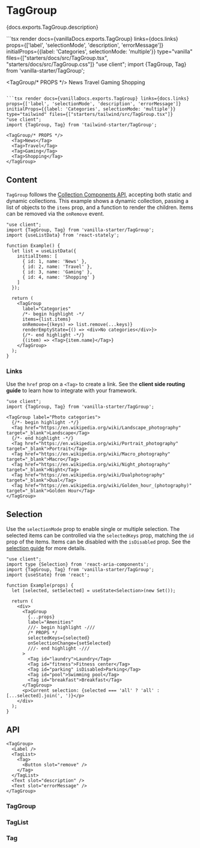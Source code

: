 

# TagGroup

<PageDescription>{docs.exports.TagGroup.description}</PageDescription>

<ExampleSwitcher>
  ```tsx render docs={vanillaDocs.exports.TagGroup} links={docs.links} props={['label', 'selectionMode', 'description', 'errorMessage']} initialProps={{label: 'Categories', selectionMode: 'multiple'}} type="vanilla" files={["starters/docs/src/TagGroup.tsx", "starters/docs/src/TagGroup.css"]}
  "use client";
  import {TagGroup, Tag} from 'vanilla-starter/TagGroup';

  <TagGroup/* PROPS */>
    <Tag>News</Tag>
    <Tag>Travel</Tag>
    <Tag>Gaming</Tag>
    <Tag>Shopping</Tag>
  </TagGroup>
  ```

  ```tsx render docs={vanillaDocs.exports.TagGroup} links={docs.links} props={['label', 'selectionMode', 'description', 'errorMessage']} initialProps={{label: 'Categories', selectionMode: 'multiple'}} type="tailwind" files={["starters/tailwind/src/TagGroup.tsx"]}
  "use client";
  import {TagGroup, Tag} from 'tailwind-starter/TagGroup';

  <TagGroup/* PROPS */>
    <Tag>News</Tag>
    <Tag>Travel</Tag>
    <Tag>Gaming</Tag>
    <Tag>Shopping</Tag>
  </TagGroup>
  ```

</ExampleSwitcher>

## Content

`TagGroup` follows the [Collection Components API](collections.html?component=TagGroup), accepting both static and dynamic collections. This example shows a dynamic collection, passing a list of objects to the `items` prop, and a function to render the children. Items can be removed via the `onRemove` event.

```tsx render
"use client";
import {TagGroup, Tag} from 'vanilla-starter/TagGroup';
import {useListData} from 'react-stately';

function Example() {
  let list = useListData({
    initialItems: [
      { id: 1, name: 'News' },
      { id: 2, name: 'Travel' },
      { id: 3, name: 'Gaming' },
      { id: 4, name: 'Shopping' }
    ]
  });

  return (
    <TagGroup
      label="Categories"
      /*- begin highlight -*/
      items={list.items}
      onRemove={(keys) => list.remove(...keys)}
      renderEmptyState={() => <div>No categories</div>}>
      {/*- end highlight -*/}
      {(item) => <Tag>{item.name}</Tag>}
    </TagGroup>
  );
}
```

### Links

Use the `href` prop on a `<Tag>` to create a link. See the **client side routing guide** to learn how to integrate with your framework.

```tsx render
"use client";
import {TagGroup, Tag} from 'vanilla-starter/TagGroup';

<TagGroup label="Photo categories">
  {/*- begin highlight -*/}
  <Tag href="https://en.wikipedia.org/wiki/Landscape_photography" target="_blank">Landscape</Tag>
  {/*- end highlight -*/}
  <Tag href="https://en.wikipedia.org/wiki/Portrait_photography" target="_blank">Portrait</Tag>
  <Tag href="https://en.wikipedia.org/wiki/Macro_photography" target="_blank">Macro</Tag>
  <Tag href="https://en.wikipedia.org/wiki/Night_photography" target="_blank">Night</Tag>
  <Tag href="https://en.wikipedia.org/wiki/Dualphotography" target="_blank">Dual</Tag>
  <Tag href="https://en.wikipedia.org/wiki/Golden_hour_(photography)" target="_blank">Golden Hour</Tag>
</TagGroup>
```

## Selection

Use the `selectionMode` prop to enable single or multiple selection. The selected items can be controlled via the `selectedKeys` prop, matching the `id` prop of the items. Items can be disabled with the `isDisabled` prop. See the [selection guide](selection.html?component=TagGroup) for more details.

```tsx render docs={docs.exports.TagGroup} links={docs.links} props={['selectionMode', 'selectionBehavior', 'disallowEmptySelection']} initialProps={{selectionMode: 'multiple'}} wide
"use client";
import type {Selection} from 'react-aria-components';
import {TagGroup, Tag} from 'vanilla-starter/TagGroup';
import {useState} from 'react';

function Example(props) {
  let [selected, setSelected] = useState<Selection>(new Set());

  return (
    <div>
      <TagGroup
        {...props}
        label="Amenities"
        ///- begin highlight -///
        /* PROPS */
        selectedKeys={selected}
        onSelectionChange={setSelected}
        ///- end highlight -///
      >
        <Tag id="laundry">Laundry</Tag>
        <Tag id="fitness">Fitness center</Tag>
        <Tag id="parking" isDisabled>Parking</Tag>
        <Tag id="pool">Swimming pool</Tag>
        <Tag id="breakfast">Breakfast</Tag>
      </TagGroup>
      <p>Current selection: {selected === 'all' ? 'all' : [...selected].join(', ')}</p>
    </div>
  );
}
```

## API

<Anatomy />

```tsx links={{TagGroup: '#taggroup', TagList: '#taglist', Tag: '#tag', Button: 'Button.html'}}
<TagGroup>
  <Label />
  <TagList>
    <Tag>
      <Button slot="remove" />
    </Tag>
  </TagList>
  <Text slot="description" />
  <Text slot="errorMessage" />
</TagGroup>
```

### TagGroup

<PropTable component={docs.exports.TagGroup} links={docs.links} showDescription />

### TagList

<PropTable component={docs.exports.TagList} links={docs.links} showDescription />

<StateTable defaultClassName="react-aria-TagList" properties={docs.exports.TagListRenderProps.properties} />

### Tag

<PropTable component={docs.exports.Tag} links={docs.links} showDescription />

<StateTable defaultClassName="react-aria-Tag" properties={docs.exports.TagRenderProps.properties} />
